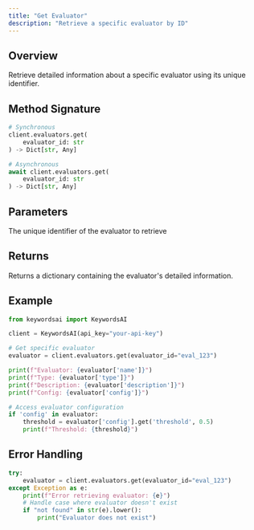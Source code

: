 ```yaml
---
title: "Get Evaluator"
description: "Retrieve a specific evaluator by ID"
---
```


## Overview

Retrieve detailed information about a specific evaluator using its unique identifier.

## Method Signature

```python
# Synchronous
client.evaluators.get(
    evaluator_id: str
) -> Dict[str, Any]

# Asynchronous
await client.evaluators.get(
    evaluator_id: str
) -> Dict[str, Any]
```

## Parameters

<ParamField path="evaluator_id" type="string" required>
  The unique identifier of the evaluator to retrieve
</ParamField>

## Returns

Returns a dictionary containing the evaluator's detailed information.

## Example

```python
from keywordsai import KeywordsAI

client = KeywordsAI(api_key="your-api-key")

# Get specific evaluator
evaluator = client.evaluators.get(evaluator_id="eval_123")

print(f"Evaluator: {evaluator['name']}")
print(f"Type: {evaluator['type']}")
print(f"Description: {evaluator['description']}")
print(f"Config: {evaluator['config']}")

# Access evaluator configuration
if 'config' in evaluator:
    threshold = evaluator['config'].get('threshold', 0.5)
    print(f"Threshold: {threshold}")
```

## Error Handling

```python
try:
    evaluator = client.evaluators.get(evaluator_id="eval_123")
except Exception as e:
    print(f"Error retrieving evaluator: {e}")
    # Handle case where evaluator doesn't exist
    if "not found" in str(e).lower():
        print("Evaluator does not exist")
```